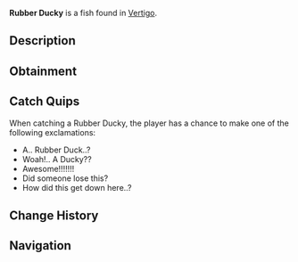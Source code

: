 {{FishInfobox
|image          = Rubber Ducky.png
|rarity         = Legendary
|sea            = First Sea
|location       = [[Vertigo]]
|sublocation    = 
|sources        = Fishing Rod
|radar_location = 
|prog_speed     = -70
|xp             = 800
|weather        = Rain
|time           = 
|season         = 
|bait           = 
|base_weight    = 0.7
|base_value     = 900
|weight_range   = 0.6
|base_chance    = 0.01
|base_resil     = 100
}}
'''Rubber Ducky''' is a {{Rarity|Legendary}} fish found in [[Vertigo]].

== Description ==
{{Description|A simple, squeezable, rubber duck! It may have been lost in one of the deepest parts of our discovered world... But, it's in great condition!|Bestiary Entry}}

== Obtainment ==
{{Fish Availability|
Vertigo/Vertigos Dip
|top_rods      = 
Ethereal Prism Rod\54027.48\200704.3;
Leviathan's Fang Rod\52279.4\227243.33;
Seraphic Rod\52036.24\205789.25;
No-Life Rod\49195.35\207712.49;
Tempest Rod\48978.93\204644.24;
Training Rod\36252.03\164830.85;
Resourceful Rod\40671.23\186595.44;
Destiny Rod\46040.46\187831.05;
Free Spirit Rod\39050.88\204598.95;
Flimsy Rod\27397.19\178350.05;
Lucky Rod\30253\152338.05;
Rod Of The Forgotten Fang\47635.66\199173.14;
Challenger's Rod\46287.1\204529.03;
Rod Of The Depths\42372.86\195891.57;
Rod Of The Exalted One\42330.73\194265.89;
Zeus Rod\40156.83\184408.27;
Verdant Shear Rod\39495.11\185904.62;
Blazebringer Rod\38621.78\185340.05;
Trident Rod\38422.26\200422.41;
Depthseeker Rod\36341.84\176353.51;
Avalanche Rod\32801.92\164225.99;
Volcanic Rod\31519.63\165121.13;
Steady Rod\12385.49\64071.14
|recommended   = Ethereal Prism Rod
}}

== Catch Quips ==
When catching a Rubber Ducky, the player has a chance to make one of the following exclamations:
* A.. Rubber Duck..?
* Woah!.. A Ducky??
* Awesome!!!!!!!
* Did someone lose this?
* How did this get down here..?

== Change History ==
{{Change History|{{subst:Current Version}}}}

== Navigation ==
{{Fish Navbox|Vertigo}}